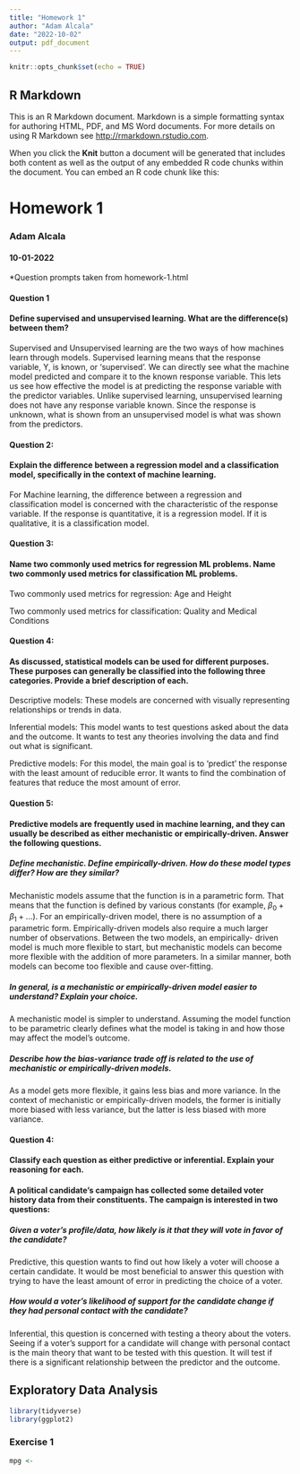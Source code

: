 ```yaml
---
title: "Homework 1"
author: "Adam Alcala"
date: "2022-10-02"
output: pdf_document
---
```


```r
knitr::opts_chunk$set(echo = TRUE)
```

## R Markdown

This is an R Markdown document. Markdown is a simple formatting syntax for authoring HTML, PDF, and MS Word documents. For more details on using R Markdown see <http://rmarkdown.rstudio.com>.

When you click the **Knit** button a document will be generated that includes both content as well as the output of any embedded R code chunks within the document. You can embed an R code chunk like this:

# Homework 1

### Adam Alcala

#### 10-01-2022

\*Question prompts taken from homework-1.html

#### Question 1

#### Define supervised and unsupervised learning. What are the difference(s) between them?

Supervised and Unsupervised learning are the two ways of how machines learn through models. Supervised learning means that the response variable, Y, is known, or 'supervised'. We can directly see what the machine model predicted and compare it to the known response variable. This lets us see how effective the model is at predicting the response variable with the predictor variables. Unlike supervised learning, unsupervised learning does not have any response variable known. Since the response is unknown, what is shown from an unsupervised model is what was shown from the predictors.

#### Question 2:

#### Explain the difference between a regression model and a classification model, specifically in the context of machine learning.

For Machine learning, the difference between a regression and classification model is concerned with the characteristic of the response variable. If the response is quantitative, it is a regression model. If it is qualitative, it is a classification model.

#### Question 3:

#### Name two commonly used metrics for regression ML problems. Name two commonly used metrics for classification ML problems.

Two commonly used metrics for regression: Age and Height

Two commonly used metrics for classification: Quality and Medical Conditions

#### Question 4:

#### As discussed, statistical models can be used for different purposes. These purposes can generally be classified into the following three categories. Provide a brief description of each.

Descriptive models: These models are concerned with visually representing relationships or trends in data.

Inferential models: This model wants to test questions asked about the data and the outcome. It wants to test any theories involving the data and find out what is significant.

Predictive models: For this model, the main goal is to 'predict' the response with the least amount of reducible error. It wants to find the combination of features that reduce the most amount of error.

#### Question 5:

#### Predictive models are frequently used in machine learning, and they can usually be described as either mechanistic or empirically-driven. Answer the following questions.

##### Define mechanistic. Define empirically-driven. How do these model types differ? How are they similar?

Mechanistic models assume that the function is in a parametric form. That means that the function is defined by various constants (for example, $\beta_0 + \beta_1 + ...$). For an empirically-driven model, there is no assumption of a parametric form. Empirically-driven models also require a much larger number of observations. Between the two models, an empirically- driven model is much more flexible to start, but mechanistic models can become more flexible with the addition of more parameters. In a similar manner, both models can become too flexible and cause over-fitting.

##### In general, is a mechanistic or empirically-driven model easier to understand? Explain your choice.

A mechanistic model is simpler to understand. Assuming the model function to be parametric clearly defines what the model is taking in and how those may affect the model's outcome.

##### Describe how the bias-variance trade off is related to the use of mechanistic or empirically-driven models.

As a model gets more flexible, it gains less bias and more variance. In the context of mechanistic or empirically-driven models, the former is initially more biased with less variance, but the latter is less biased with more variance.

#### Question 4:

#### Classify each question as either predictive or inferential. Explain your reasoning for each.

#### A political candidate's campaign has collected some detailed voter history data from their constituents. The campaign is interested in two questions:

##### Given a voter's profile/data, how likely is it that they will vote in favor of the candidate?

Predictive, this question wants to find out how likely a voter will choose a certain candidate. It would be most beneficial to answer this question with trying to have the least amount of error in predicting the choice of a voter.

##### How would a voter's likelihood of support for the candidate change if they had personal contact with the candidate?

Inferential, this question is concerned with testing a theory about the voters. Seeing if a voter's support for a candidate will change with personal contact is the main theory that want to be tested with this question. It will test if there is a significant relationship between the predictor and the outcome.

## Exploratory Data Analysis

```r
library(tidyverse)
library(ggplot2)
```
### Exercise 1 

```r
mpg <- 
```
